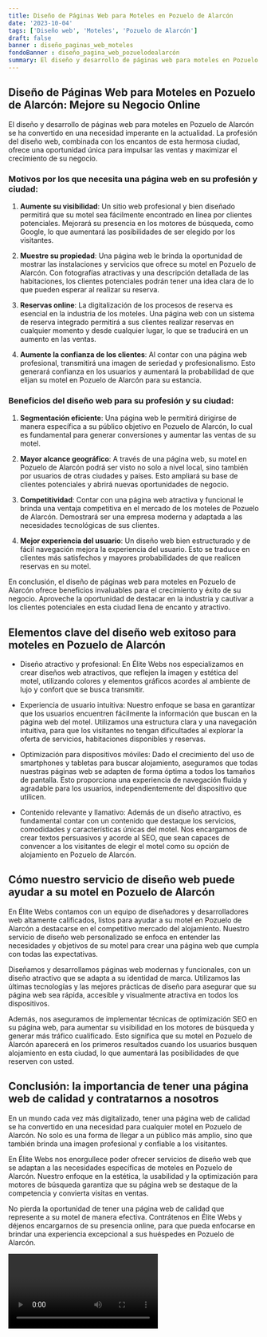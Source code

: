 ```yaml
---
title: Diseño de Páginas Web para Moteles en Pozuelo de Alarcón
date: '2023-10-04'
tags: ['Diseño web', 'Moteles', 'Pozuelo de Alarcón']
draft: false
banner : diseño_paginas_web_moteles
fondoBanner : diseño_pagina_web_pozuelodealarcón
summary: El diseño y desarrollo de páginas web para moteles en Pozuelo de Alarcón se ha convertido en una necesidad imperante en la actualidad. La profesión del diseño web, combinada con los encantos de esta hermosa ciudad, ofrece una oportunidad única para impulsar las ventas y maximizar el crecimiento de su negocio.
---
```


## Diseño de Páginas Web para Moteles en Pozuelo de Alarcón: Mejore su Negocio Online

El diseño y desarrollo de páginas web para moteles en Pozuelo de Alarcón se ha convertido en una necesidad imperante en la actualidad. La profesión del diseño web, combinada con los encantos de esta hermosa ciudad, ofrece una oportunidad única para impulsar las ventas y maximizar el crecimiento de su negocio.

### Motivos por los que necesita una página web en su profesión y ciudad:

1. **Aumente su visibilidad**: Un sitio web profesional y bien diseñado permitirá que su motel sea fácilmente encontrado en línea por clientes potenciales. Mejorará su presencia en los motores de búsqueda, como Google, lo que aumentará las posibilidades de ser elegido por los visitantes.

2. **Muestre su propiedad**: Una página web le brinda la oportunidad de mostrar las instalaciones y servicios que ofrece su motel en Pozuelo de Alarcón. Con fotografías atractivas y una descripción detallada de las habitaciones, los clientes potenciales podrán tener una idea clara de lo que pueden esperar al realizar su reserva.

3. **Reservas online**: La digitalización de los procesos de reserva es esencial en la industria de los moteles. Una página web con un sistema de reserva integrado permitirá a sus clientes realizar reservas en cualquier momento y desde cualquier lugar, lo que se traducirá en un aumento en las ventas.

4. **Aumente la confianza de los clientes**: Al contar con una página web profesional, transmitirá una imagen de seriedad y profesionalismo. Esto generará confianza en los usuarios y aumentará la probabilidad de que elijan su motel en Pozuelo de Alarcón para su estancia.

### Beneficios del diseño web para su profesión y su ciudad:

1. **Segmentación eficiente**: Una página web le permitirá dirigirse de manera específica a su público objetivo en Pozuelo de Alarcón, lo cual es fundamental para generar conversiones y aumentar las ventas de su motel.

2. **Mayor alcance geográfico**: A través de una página web, su motel en Pozuelo de Alarcón podrá ser visto no solo a nivel local, sino también por usuarios de otras ciudades y países. Esto ampliará su base de clientes potenciales y abrirá nuevas oportunidades de negocio.

3. **Competitividad**: Contar con una página web atractiva y funcional le brinda una ventaja competitiva en el mercado de los moteles de Pozuelo de Alarcón. Demostrará ser una empresa moderna y adaptada a las necesidades tecnológicas de sus clientes.

4. **Mejor experiencia del usuario**: Un diseño web bien estructurado y de fácil navegación mejora la experiencia del usuario. Esto se traduce en clientes más satisfechos y mayores probabilidades de que realicen reservas en su motel.

En conclusión, el diseño de páginas web para moteles en Pozuelo de Alarcón ofrece beneficios invaluables para el crecimiento y éxito de su negocio. Aproveche la oportunidad de destacar en la industria y cautivar a los clientes potenciales en esta ciudad llena de encanto y atractivo.

<GifSeo />

<Cta />

## Elementos clave del diseño web exitoso para moteles en Pozuelo de Alarcón

- Diseño atractivo y profesional: En Élite Webs nos especializamos en crear diseños web atractivos, que reflejen la imagen y estética del motel, utilizando colores y elementos gráficos acordes al ambiente de lujo y confort que se busca transmitir.

- Experiencia de usuario intuitiva: Nuestro enfoque se basa en garantizar que los usuarios encuentren fácilmente la información que buscan en la página web del motel. Utilizamos una estructura clara y una navegación intuitiva, para que los visitantes no tengan dificultades al explorar la oferta de servicios, habitaciones disponibles y reservas.

- Optimización para dispositivos móviles: Dado el crecimiento del uso de smartphones y tabletas para buscar alojamiento, aseguramos que todas nuestras páginas web se adapten de forma óptima a todos los tamaños de pantalla. Esto proporciona una experiencia de navegación fluida y agradable para los usuarios, independientemente del dispositivo que utilicen.

- Contenido relevante y llamativo: Además de un diseño atractivo, es fundamental contar con un contenido que destaque los servicios, comodidades y características únicas del motel. Nos encargamos de crear textos persuasivos y acorde al SEO, que sean capaces de convencer a los visitantes de elegir el motel como su opción de alojamiento en Pozuelo de Alarcón.

## Cómo nuestro servicio de diseño web puede ayudar a su motel en Pozuelo de Alarcón

En Élite Webs contamos con un equipo de diseñadores y desarrolladores web altamente calificados, listos para ayudar a su motel en Pozuelo de Alarcón a destacarse en el competitivo mercado del alojamiento. Nuestro servicio de diseño web personalizado se enfoca en entender las necesidades y objetivos de su motel para crear una página web que cumpla con todas las expectativas.

Diseñamos y desarrollamos páginas web modernas y funcionales, con un diseño atractivo que se adapta a su identidad de marca. Utilizamos las últimas tecnologías y las mejores prácticas de diseño para asegurar que su página web sea rápida, accesible y visualmente atractiva en todos los dispositivos.

Además, nos aseguramos de implementar técnicas de optimización SEO en su página web, para aumentar su visibilidad en los motores de búsqueda y generar más tráfico cualificado. Esto significa que su motel en Pozuelo de Alarcón aparecerá en los primeros resultados cuando los usuarios busquen alojamiento en esta ciudad, lo que aumentará las posibilidades de que reserven con usted.

## Conclusión: la importancia de tener una página web de calidad y contratarnos a nosotros

En un mundo cada vez más digitalizado, tener una página web de calidad se ha convertido en una necesidad para cualquier motel en Pozuelo de Alarcón. No solo es una forma de llegar a un público más amplio, sino que también brinda una imagen profesional y confiable a los visitantes.

En Élite Webs nos enorgullece poder ofrecer servicios de diseño web que se adaptan a las necesidades específicas de moteles en Pozuelo de Alarcón. Nuestro enfoque en la estética, la usabilidad y la optimización para motores de búsqueda garantiza que su página web se destaque de la competencia y convierta visitas en ventas.

No pierda la oportunidad de tener una página web de calidad que represente a su motel de manera efectiva. Contrátenos en Élite Webs y déjenos encargarnos de su presencia online, para que pueda enfocarse en brindar una experiencia excepcional a sus huéspedes en Pozuelo de Alarcón.

<Video />

<CtaBot job='Moteles' city='Pozuelo de Alarcón'/>

<Gmaps query='Pozuelo de Alarcón+españa+maps' />